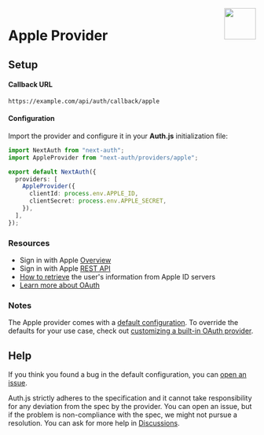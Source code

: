 <img align="right" src="/img/providers/apple.svg" width="64" height="64" />

# Apple Provider

## Setup

#### Callback URL

```
https://example.com/api/auth/callback/apple
```

#### Configuration

Import the provider and configure it in your **Auth.js** initialization file:

```ts filename="pages/api/auth/[...nextauth].ts"
import NextAuth from "next-auth";
import AppleProvider from "next-auth/providers/apple";

export default NextAuth({
  providers: [
    AppleProvider({
      clientId: process.env.APPLE_ID,
      clientSecret: process.env.APPLE_SECRET,
    }),
  ],
});
```

### Resources

- Sign in with Apple [Overview](https://developer.apple.com/sign-in-with-apple/get-started/)
- Sign in with Apple [REST API](https://developer.apple.com/documentation/sign_in_with_apple/sign_in_with_apple_rest_api)
- [How to retrieve](https://developer.apple.com/documentation/sign_in_with_apple/sign_in_with_apple_rest_api/authenticating_users_with_sign_in_with_apple#3383773) the user's information from Apple ID servers
- [Learn more about OAuth](https://authjs.dev/concepts/oauth)

### Notes

The Apple provider comes with a [default configuration](https://github.com/nextauthjs/next-auth/blob/main/packages/core/src/providers/apple.ts). To override the defaults for your use case, check out [customizing a built-in OAuth provider](https://authjs.dev/guides/providers/custom-provider#override-default-options).

## Help

If you think you found a bug in the default configuration, you can [open an issue](https://authjs.dev/new/provider-issue).

Auth.js strictly adheres to the specification and it cannot take responsibility for any deviation from
the spec by the provider. You can open an issue, but if the problem is non-compliance with the spec,
we might not pursue a resolution. You can ask for more help in [Discussions](https://authjs.dev/new/github-discussions).
